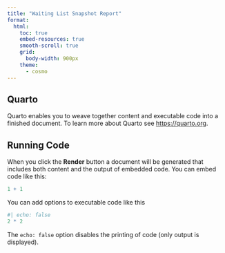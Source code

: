 ```yaml
---
title: "Waiting List Snapshot Report"
format: 
  html:
    toc: true
    embed-resources: true
    smooth-scroll: true
    grid:
      body-width: 900px
    theme: 
      - cosmo
---
```


## Quarto

Quarto enables you to weave together content and executable code into a finished document. To learn more about Quarto see <https://quarto.org>.

## Running Code

When you click the **Render** button a document will be generated that includes both content and the output of embedded code. You can embed code like this:

```r
1 + 1
```

You can add options to executable code like this 

```r
#| echo: false
2 * 2
```

The `echo: false` option disables the printing of code (only output is displayed).

